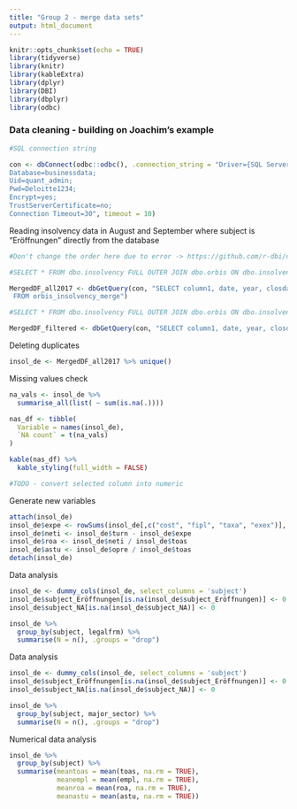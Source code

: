 ---
title: "Group 2 - merge data sets"
output: html_document
---

```{r setup, include=FALSE}
knitr::opts_chunk$set(echo = TRUE)
library(tidyverse)
library(knitr)
library(kableExtra)
library(dplyr)
library(DBI)
library(dbplyr)
library(odbc)

```


### Data cleaning - building on Joachim's example


```{r dbconnect}

#SQL connection string

con <- dbConnect(odbc::odbc(), .connection_string = "Driver={SQL Server};Server=tcp:vhb20.database.windows.net,1433;
Database=businessdata;
Uid=quant_admin;
Pwd=Deloitte1234;
Encrypt=yes;
TrustServerCertificate=no;
Connection Timeout=30", timeout = 10)

```

Reading insolvency data in August and September where subject is "Eröffnungen" directly from the database
```{r readData}

#Don't change the order here due to error -> https://github.com/r-dbi/odbc/issues/86

#SELECT * FROM dbo.insolvency FULL OUTER JOIN dbo.orbis ON dbo.insolvency.name_debtor = dbo.orbis.name_native WHERE (dbo.orbis.year >= 2017

MergedDF_all2017 <- dbGetQuery(con, "SELECT column1, date, year, closdate, insolvency_court, court_file_number, subject, name_debtor, domicile_debtor, ctryiso, bvdid, name_internat , name_native , major_sector , nace2_main_section , naceccod2 , ussicpcod , category_of_company , status_str , legalfrm , indepind , listed , conscode , filing_type , accpractice , audstatus , source , fias , cuas , stok , debt , ocas , cash , toas , shfd , ncli , culi , loan , cred , ocli , tshf , empl , opre , turn , cost , fipl , taxa , exex , pl
 FROM orbis_insolvency_merge")

#SELECT * FROM dbo.insolvency FULL OUTER JOIN dbo.orbis ON dbo.insolvency.name_debtor = dbo.orbis.name_native WHERE (dbo.insolvency.subject = 'Eröffnungen') AND (dbo.insolvency.date >= '2020-08-01') AND (dbo.insolvency.date <= '2020-09-30')

MergedDF_filtered <- dbGetQuery(con, "SELECT column1, date, year, closdate, insolvency_court, court_file_number, subject, name_debtor, domicile_debtor, ctryiso, bvdid, name_internat , name_native , major_sector , nace2_main_section , naceccod2 , ussicpcod , category_of_company , status_str , legalfrm , indepind , listed , conscode , filing_type , accpractice , audstatus , source , fias , cuas , stok , debt , ocas , cash , toas , shfd , ncli , culi , loan , cred , ocli , tshf , empl , opre , turn , cost , fipl , taxa , exex , pl FROM orbis_insolvency_merge_filtered")

```

Deleting duplicates

```{r deleteDups}
insol_de <- MergedDF_all2017 %>% unique()
```

Missing values check

```{r displayNAs}
na_vals <- insol_de %>%
  summarise_all(list( ~ sum(is.na(.))))

nas_df <- tibble(
  Variable = names(insol_de),
  `NA count` = t(na_vals)
)

kable(nas_df) %>% 
  kable_styling(full_width = FALSE)
```

```{r convert data types}

#TODO - convert selected column into numeric

```


Generate new variables
```{r newvars}
attach(insol_de)
insol_de$expe <- rowSums(insol_de[,c("cost", "fipl", "taxa", "exex")], na.rm = TRUE)
insol_de$neti <- insol_de$turn - insol_de$expe
insol_de$roa <- insol_de$neti / insol_de$toas
insol_de$astu <- insol_de$opre / insol_de$toas
detach(insol_de)
```

Data analysis
```{r datanalysis}
insol_de <- dummy_cols(insol_de, select_columns = 'subject')
insol_de$subject_Eröffnungen[is.na(insol_de$subject_Eröffnungen)] <- 0
insol_de$subject_NA[is.na(insol_de$subject_NA)] <- 0

insol_de %>%
  group_by(subject, legalfrm) %>%
  summarise(N = n(), .groups = "drop")
```


Data analysis
```{r datanalysis}
insol_de <- dummy_cols(insol_de, select_columns = 'subject')
insol_de$subject_Eröffnungen[is.na(insol_de$subject_Eröffnungen)] <- 0
insol_de$subject_NA[is.na(insol_de$subject_NA)] <- 0

insol_de %>%
  group_by(subject, major_sector) %>%
  summarise(N = n(), .groups = "drop")
```


Numerical data analysis
```{r numdataanalysis}
insol_de %>%
  group_by(subject) %>%
  summarise(meantoas = mean(toas, na.rm = TRUE),
            meanempl = mean(empl, na.rm = TRUE),
            meanroa = mean(roa, na.rm = TRUE),
            meanastu = mean(astu, na.rm = TRUE))
```






